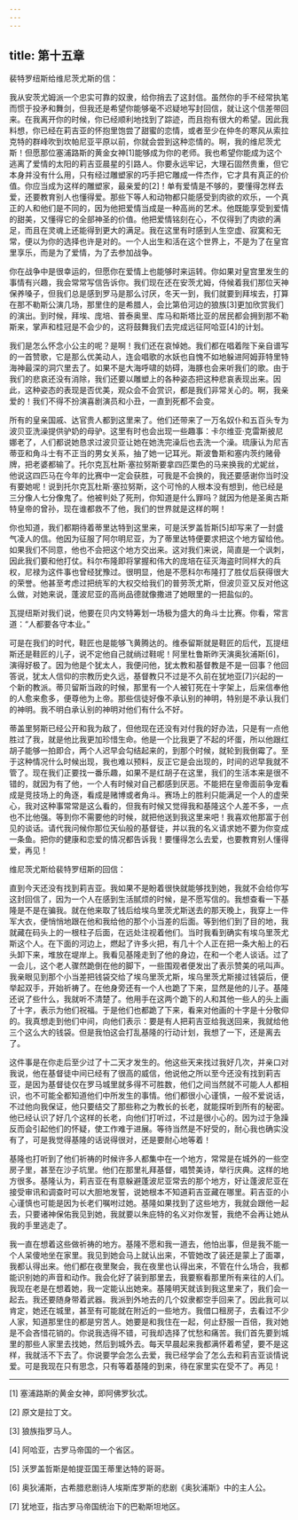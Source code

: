 ```yaml
---
---
---
```

title: 第十五章
---




裴特罗纽斯给维尼茨尤斯的信：

我从安茨尤姆派一个忠实可靠的奴隶，给你捎去了这封信。虽然你的手不经常执笔而惯于投矛和舞剑，但我还是希望你能够毫不迟疑地写封回信，就让这个信差带回来。在我离开你的时候，你已经顺利地找到了踪迹，而且抱有很大的希望。因此我料想，你已经在莉吉亚的怀抱里饱尝了甜蜜的恋情，或者至少在仲冬的寒风从索拉克特的群峰吹到坎帕尼亚平原以前，你就会尝到这种恋情的。啊，我的维尼茨尤斯！但愿那位塞浦路斯的黄金女神[1]能够成为你的老师。我也希望你能成为这个逃离了爱情的太阳的莉吉亚晨星的引路人。你要永远牢记，大理石固然贵重，但它本身并没有什么用，只有经过雕塑家的巧手把它雕成一件杰作，它才具有真正的价值。你应当成为这样的雕塑家，最亲爱的[2]！单有爱情是不够的，要懂得怎样去爱，还要教育别人也懂得爱。那些下等人和动物都只能感受到肉欲的欢乐，一个真正的人和他们是不同的，因为他把爱情当成是一种高尚的艺术。他既能享受到爱情的甜美，又懂得它的全部神圣的价值。他把爱情铭刻在心，不仅得到了肉欲的满足，而且在灵魂上还能得到更大的满足。我在这里有时感到人生空虚、寂寞和无常，便以为你的选择也许是对的。一个人出生和活在这个世界上，不是为了在皇宫里享乐，而是为了爱情，为了去参加战争。

你在战争中是很幸运的，但愿你在爱情上也能够时来运转。你如果对皇宫里发生的事情有兴趣，我会常常写信告诉你。我们现在还在安茨尤姆，侍候着我们那位天神保养嗓子，但我们总是感到罗马是那么讨厌，冬天一到，我们就要到拜埃去，打算在那不勒斯公演几场，那里住的是希腊人，会比第伯河边的狼族[3]更加欣赏我们的演出。到时候，拜埃、庞培、普泰奥里、库马和斯塔比亚的居民都会拥到那不勒斯来，掌声和桂冠是不会少的，这将鼓舞我们去完成远征阿哈亚[4]的计划。

我们是怎么怀念小公主的呢？是啊！我们还在哀悼她。我们都在唱着陛下亲自谱写的一首赞歌，它是那么优美动人，连会唱歌的水妖也自愧不如地躲进阿姆菲特里特海神最深的洞穴里去了。如果不是大海呼啸的妨碍，海豚也会来听我们的歌。由于我们的悲哀还没有消除，我们还要以雕塑上的各种姿态把这种悲哀表现出来。因此，这种姿态的表现是否优美，观众会不会赏识，都是我们非常关心的。啊，我亲爱的！我们不得不扮演喜剧演员和小丑，一直到死都不会变。

所有的皇亲国戚、达官贵人都到这里来了。他们还带来了一万名奴仆和五百头专为波贝亚洗澡提供驴奶的母驴。这里有时也会出现一些趣事：卡尔维亚·克雷斯披尼娜老了，人们都说她恳求过波贝亚让她在她洗完澡后也去洗一个澡。琉康认为尼吉蒂亚和角斗士有不正当的男女关系，抽了她一记耳光。斯波鲁斯和塞内茨约赌骨牌，把老婆都输了。托尔克瓦杜斯·塞拉努斯要拿四匹栗色的马来换我的尤妮丝，他说这四匹马在今年的比赛中一定会获胜，可我是不会换的，我还要感谢你当时没有要她呢！说到托尔克瓦杜斯·塞拉努斯，这个可怜的人根本没有想到，他已经是三分像人七分像鬼了。他被判处了死刑，你知道是什么罪吗？就因为他是圣奥古斯特皇帝的曾孙，现在谁都救不了他，我们的世界就是这样的啊！

你也知道，我们都期待着蒂里达特到这里来，可是沃罗盖哲斯[5]却写来了一封盛气凌人的信。他因为征服了阿尔明尼亚，为了蒂里达特便要求把这个地方留给他。如果我们不同意，他也不会把这个地方交出来。这对我们来说，简直是一个讽刺，因此我们要和他打仗。科尔布隆即将掌握和伟大的庞培在征灭海盗时同样大的兵权，尼禄为这件事也曾经犹豫过。很明显，他是不愿科尔布隆打了胜仗后获得很大的荣誉。他甚至考虑过把统军的大权交给我们的普劳茨尤斯，但波贝亚又反对他这么做，对她来说，蓬波尼亚的高尚品德就像撒进了她眼里的一把盐似的。

瓦提纽斯对我们说，他要在贝内文特筹划一场极为盛大的角斗士比赛。你看，常言道：“人都要各守本业。”

可是在我们的时代，鞋匠也是能够飞黄腾达的。维泰留斯就是鞋匠的后代，瓦提纽斯还是鞋匠的儿子，说不定他自己就绱过鞋呢！阿里杜鲁斯昨天演奥狄浦斯[6]，演得好极了。因为他是个犹太人，我便问他，犹太教和基督教是不是一回事？他回答说，犹太人信仰的宗教历史久远，基督教只不过是不久前在犹地亚[7]兴起的一个新的教派。蒂贝留斯当政的时候，那里有一个人被钉死在十字架上，后来信奉他的人愈来愈多，便尊他为上帝。那些信徒好像不承认别的神明，特别是不承认我们的神明。我不明白承认别的神明对他们有什么不好。

蒂盖里努斯已经公开和我为敌了，但他现在还没有对付我的好办法，只是有一点他胜过了我，就是他比我更加珍惜生命。他是一个比我更了不起的坏蛋，所以他跟红胡子能够一拍即合，两个人迟早会勾结起来的，到那个时候，就轮到我倒霉了。至于这种情况什么时候出现，我也难以预料，反正它是会出现的，时间的迟早我就不管了。现在我们正要找一番乐趣，如果不是红胡子在这里，我们的生活本来是很不错的，就因为有了他，一个人有时候对自己都感到厌恶。不能把在皇帝面前争宠看成是竞技场上的角逐，看成是赌博或者角斗。赛场上的胜利只能满足一个人的虚荣心，我对这种事常常是这么看的，但我有时候又觉得我和基隆这个人差不多，一点也不比他强。等到你不需要他的时候，就把他送到我这里来吧！我喜欢他那富于创见的谈话。请代我问候你那位天仙般的基督徒，并以我的名义请求她不要为你变成一条鱼。把你的健康和恋爱的情况都告诉我！要懂得怎么去爱，也要教育别人懂得爱，再见！

维尼茨尤斯给裴特罗纽斯的回信：

直到今天还没有找到莉吉亚。我如果不是盼着很快就能够找到她，我就不会给你写这封回信了，因为一个人在感到生活腻烦的时候，是不愿写信的。我想查看一下基隆是不是在骗我。就在他来取了钱后给埃乌里茨尤斯送去的那天晚上，我穿上一件军大衣，便悄悄地跟在他和我给他的那个小当差的后面。等到他们到了目的地，我就藏在码头上的一根柱子后面，在远处注视着他们。当时我看到确实有埃乌里茨尤斯这个人。在下面的河边上，燃起了许多火把，有几十个人正在把一条大船上的石头卸下来，堆放在堤岸上。我看见基隆走到了他的身边，在和一个老人谈话。过了一会儿，这个老人骤然跪倒在他的脚下，一些围观者便发出了表示赞美的吼叫声。我亲眼见到那个小当差把钱袋交给了埃乌里茨尤斯，埃乌里茨尤斯接过钱袋后，便举起双手，开始祈祷了。在他身旁还有一个人也跪了下来，显然是他的儿子。基隆还说了些什么，我就听不清楚了。他用手在这两个跪下的人和其他一些人的头上画了十字，表示为他们祝福。于是他们也都跪了下来，看来对他画的十字是十分敬仰的。我真想走到他们中间，向他们表示：要是有人把莉吉亚给我送回来，我就给他三个这么大的钱袋。但是我怕这会打乱基隆的行动计划，我想了一下，还是离去了。

这件事是在你走后至少过了十二天才发生的。他这些天来找过我好几次，并亲口对我说，他在基督徒中间已经有了很高的威信，他说他之所以至今还没有找到莉吉亚，是因为基督徒仅在罗马城里就多得不可胜数，他们之间当然就不可能人人都相识，也不可能全都知道他们中所发生的事情。他们都很小心谨慎，一般不爱说话，不过他向我保证，他只要结交了那些称之为教长的长老，就能探听到所有的秘密。他已经认识了好几个这样的长老，向他们打听过，不过是很小心的。因为过于急躁反而会引起他们的怀疑，使工作难于进展。等待当然是不好受的，耐心我也确实没有了，可是我觉得基隆的话说得很对，还是要耐心地等着！

基隆也打听到了他们祈祷的时候许多人都集中在一个地方，常常是在城外的一些空房子里，甚至在沙子坑里。他们在那里礼拜基督，唱赞美诗，举行庆典。这样的地方很多。基隆认为，莉吉亚在有意躲避蓬波尼亚常去的那个地方，好让蓬波尼亚在接受审讯和调查时可以大胆地发誓，说她根本不知道莉吉亚藏在哪里。莉吉亚的小心谨慎也可能是因为长老们嘱咐过她。基隆如果找到了这些地方，我就会跟他一起去，只要诸神保佑我见到她，我就要以朱庇特的名义对你发誓，我绝不会再让她从我的手里逃走了。

我一直在想着这些做祈祷的地方。基隆不愿和我一道去，他怕出事，但是我不能一个人呆傻地坐在家里。我见到她会马上就认出来，不管她改了装还是蒙上了面罩，我都认得出来。他们都在夜里聚会，我在夜里也认得出来，不管在什么场合，我都能识别她的声音和动作。我会化好了装到那里去，我要察看那里所有来往的人们。我现在老是在想着她，我一定能认出她来。基隆明天就该到我这里来了，我们会一起去。我还要随身带着武器。我派到外地去的几个奴隶都空手回来了。因此我可以肯定，她还在城里，甚至有可能就在附近的一些地方。我借口租房子，去看过不少人家，知道那里住的都是穷苦人。她要是和我住在一起，何止舒服一百倍，我对她是不会吝惜花销的。你说我选得不错，可我却选择了忧愁和痛苦。我们首先要到城里的那些人家里去找她，然后到城外去。每天早晨起来我都满怀着希望，要不是这样，我就活不下去了。你说要学会怎么去爱，我已经学会了怎么去和莉吉亚谈情说爱。可是我现在只有思念，只有等着基隆的到来，待在家里实在受不了。再见！



* * *



[1] 塞浦路斯的黄金女神，即阿佛罗狄忒。

[2] 原文是拉丁文。

[3] 狼族指罗马人。

[4] 阿哈亚，古罗马帝国的一个省区。

[5] 沃罗盖哲斯是帕提亚国王蒂里达特的哥哥。

[6] 奥狄浦斯，古希腊悲剧诗人埃斯库罗斯的悲剧《奥狄浦斯》中的主人公。

[7] 犹地亚，指古罗马帝国统治下的巴勒斯坦地区。